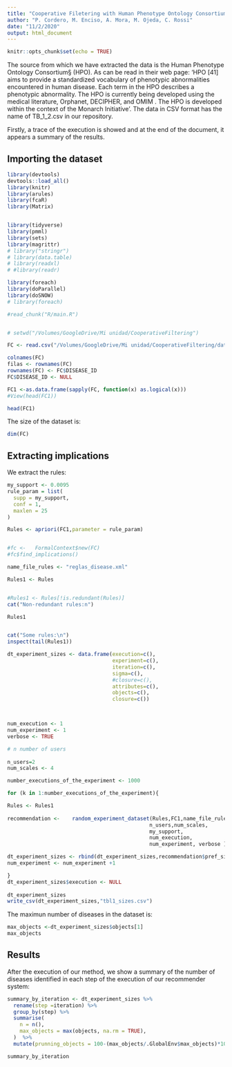 ```yaml
---
title: "Cooperative Filetering with Human Phenotype Ontology Consortium Database"
author: "P. Cordero, M. Enciso, A. Mora, M. Ojeda, C. Rossi"
date: "11/2/2020"
output: html_document
---
```


```r
knitr::opts_chunk$set(echo = TRUE)

```


The source from which we have extracted the data is the Human Phenotype Ontology Consortium§ (HPO). As can be read in their web page: ‘HPO [41] aims to provide a standardized vocabulary of phenotypic abnormalities encountered in human disease. Each term in the HPO describes a phenotypic abnormality. The HPO is currently being developed using the medical literature, Orphanet, DECIPHER, and 
OMIM . The HPO is developed within the context of the Monarch Initiative ’.
The data in CSV format has the name of TB_1_2.csv in our repository.


Firstly, a trace of the execution is showed and at the end of the document, it appears a summary of the results. 

## Importing the dataset

```r
library(devtools)
devtools::load_all()
library(knitr)
library(arules)
library(fcaR)
library(Matrix)


library(tidyverse)
library(pmml)
library(sets)
library(magrittr)
# library("stringr")
# library(data.table)
# library(readxl)
# #library(readr)

library(foreach)
library(doParallel)
library(doSNOW)
# library(foreach)

#read_chunk("R/main.R")


# setwd("/Volumes/GoogleDrive/Mi unidad/CooperativeFiltering")

FC <- read.csv("/Volumes/GoogleDrive/Mi unidad/CooperativeFiltering/datasets/TB_1_2.csv", sep=";")

colnames(FC)
filas <- rownames(FC)
rownames(FC) <- FC$DISEASE_ID
FC$DISEASE_ID <- NULL

FC1 <-as.data.frame(sapply(FC, function(x) as.logical(x)))
#View(head(FC1))

head(FC1)
```

The size of the dataset is: 



```r
dim(FC)
```

## Extracting implications

We extract the rules:
```r

my_support <- 0.0095
rule_param = list(
  supp = my_support,
  conf = 1,
  maxlen = 25
)

Rules <- apriori(FC1,parameter = rule_param)


#fc <-   FormalContext$new(FC)
#fc$find_implications()

name_file_rules <- "reglas_disease.xml"

Rules1 <- Rules


#Rules1 <- Rules[!is.redundant(Rules)]
cat("Non-redundant rules:n")

Rules1


cat("Some rules:\n")
inspect(tail(Rules1))

dt_experiment_sizes <- data.frame(execution=c(),
                                  experiment=c(),
                                  iteration=c(),
                                  sigma=c(),
                                  #closure=c(),
                                  attributes=c(),
                                  objects=c(),
                                  closure=c())



num_execution <- 1
num_experiment <- 1
verbose <- TRUE

# n number of users
 
n_users=2
num_scales <- 4

number_executions_of_the_experiment <- 1000

for (k in 1:number_executions_of_the_experiment){

Rules <- Rules1
 
recommendation <-    random_experiment_dataset(Rules,FC1,name_file_rules,
                                              n_users,num_scales,
                                              my_support,
                                              num_execution,
                                              num_experiment, verbose )

dt_experiment_sizes <- rbind(dt_experiment_sizes,recommendation$pref_sizes )
num_experiment <- num_experiment +1

}
dt_experiment_sizes$execution <- NULL
 
dt_experiment_sizes
write_csv(dt_experiment_sizes,"tbl1_sizes.csv")
```
 
 
The maximun number of diseases in the dataset is:
```r
max_objects <-dt_experiment_sizes$objects[1]
max_objects
```

## Results

After the execution of our method, we show a summary of the number of diseases identified in each step of the execution of our recommender system:

```r
summary_by_iteration <- dt_experiment_sizes %>%
  rename(step =iteration) %>%
  group_by(step) %>%
  summarise(
    n = n(),
    max_objects = max(objects, na.rm = TRUE),
  )  %>%
  mutate(prunning_objects = 100-(max_objects/.GlobalEnv$max_objects)*100)

summary_by_iteration
```
 
 
